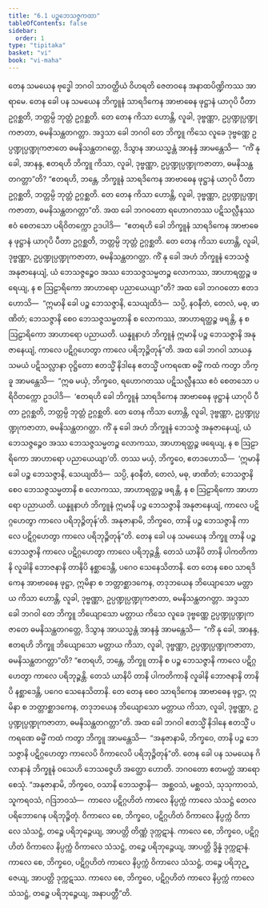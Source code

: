 ```yaml
---
title: "6.1 ပဉ္စဘေသဇ္ဇကထာ"
tableOfContents: false
sidebar:
  order: 1
type: "tipitaka"
basket: "vi"
book: "vi-maha"
---
```



<DynamicBreadcrumb />

<Division number="260" book="vi-maha">

<Paragraph number="1198" book="vi-maha">
တေန သမယေန ဗုဒ္ဓေါ ဘဂဝါ သာဝတ္ထိယံ ဝိဟရတိ ဇေတဝနေ အနာထပိဏ္ဍိကဿ အာရာမေ. တေန ခေါ ပန သမယေန ဘိက္ခူနံ သာရဒိကေန အာဗာဓေန ဖုဋ္ဌာနံ ယာဂုပိ ပီတာ ဥဂ္ဂစ္ဆတိ, ဘတ္တမ္ပိ ဘုတ္တံ ဥဂ္ဂစ္ဆတိ. တေ တေန ကိသာ ဟောန္တိ, လူခါ, ဒုဗ္ဗဏ္ဏာ, ဥပ္ပဏ္ဍုပ္ပဏ္ဍုကဇာတာ, ဓမနိသန္ထတဂတ္တာ. အဒ္ဒသာ ခေါ ဘဂဝါ တေ ဘိက္ခူ ကိသေ လူခေ ဒုဗ္ဗဏ္ဏေ ဥပ္ပဏ္ဍုပ္ပဏ္ဍုကဇာတေ ဓမနိသန္ထတဂတ္တေ, ဒိသွာန အာယသ္မန္တံ အာနန္ဒံ အာမန္တေသိ—  “ကိံ နု ခေါ, အာနန္ဒ, ဧတရဟိ ဘိက္ခူ ကိသာ, လူခါ, ဒုဗ္ဗဏ္ဏာ, ဥပ္ပဏ္ဍုပ္ပဏ္ဍုကဇာတာ, ဓမနိသန္ထတဂတ္တာ”တိ? “ဧတရဟိ, ဘန္တေ, ဘိက္ခူနံ သာရဒိကေန အာဗာဓေန ဖုဋ္ဌာနံ ယာဂုပိ ပီတာ ဥဂ္ဂစ္ဆတိ, ဘတ္တမ္ပိ ဘုတ္တံ ဥဂ္ဂစ္ဆတိ. တေ တေန ကိသာ ဟောန္တိ, လူခါ, ဒုဗ္ဗဏ္ဏာ, ဥပ္ပဏ္ဍုပ္ပဏ္ဍုကဇာတာ, ဓမနိသန္ထတဂတ္တာ”တိ.
</Paragraph>

<Paragraph number="1199" book="vi-maha">
အထ ခေါ ဘဂဝတော ရဟောဂတဿ ပဋိသလ္လီနဿ ဧဝံ စေတသော ပရိဝိတက္ကော ဥဒပါဒိ—  “ဧတရဟိ ခေါ ဘိက္ခူနံ သာရဒိကေန အာဗာဓေန ဖုဋ္ဌာနံ ယာဂုပိ ပီတာ ဥဂ္ဂစ္ဆတိ, ဘတ္တမ္ပိ ဘုတ္တံ ဥဂ္ဂစ္ဆတိ. တေ တေန ကိသာ ဟောန္တိ, လူခါ, ဒုဗ္ဗဏ္ဏာ, ဥပ္ပဏ္ဍုပ္ပဏ္ဍုကဇာတာ, ဓမနိသန္ထတဂတ္တာ. ကိံ နု ခေါ အဟံ ဘိက္ခူနံ ဘေသဇ္ဇံ အနုဇာနေယျံ, ယံ ဘေသဇ္ဇဉ္စေဝ အဿ ဘေသဇ္ဇသမ္မတဉ္စ လောကဿ, အာဟာရတ္ထဉ္စ ဖရေယျ, န စ ဩဠာရိကော အာဟာရော ပညာယေယျာ”တိ? အထ ခေါ ဘဂဝတော ဧတဒဟောသိ—  “ဣမာနိ ခေါ ပဉ္စ ဘေသဇ္ဇာနိ, သေယျထိဒံ—  သပ္ပိ, နဝနီတံ, တေလံ, မဓု, ဖာဏိတံ; ဘေသဇ္ဇာနိ စေဝ ဘေသဇ္ဇသမ္မတာနိ စ လောကဿ, အာဟာရတ္ထဉ္စ ဖရန္တိ, န စ ဩဠာရိကော အာဟာရော ပညာယတိ. ယန္နူနာဟံ ဘိက္ခူနံ ဣမာနိ ပဉ္စ ဘေသဇ္ဇာနိ အနုဇာနေယျံ, ကာလေ ပဋိဂ္ဂဟေတွာ ကာလေ ပရိဘုဉ္ဇိတုန်”တိ.
</Paragraph>

<Paragraph number="1200" book="vi-maha">
အထ ခေါ ဘဂဝါ သာယနှသမယံ ပဋိသလ္လာနာ ဝုဋ္ဌိတော ဧတသ္မိံ နိဒါနေ ဧတသ္မိံ ပကရဏေ ဓမ္မိံ ကထံ ကတွာ ဘိက္ခူ အာမန္တေသိ—  “ဣဓ မယှံ, ဘိက္ခဝေ, ရဟောဂတဿ ပဋိသလ္လီနဿ ဧဝံ စေတသော ပရိဝိတက္ကော ဥဒပါဒိ—  ‘ဧတရဟိ ခေါ ဘိက္ခူနံ သာရဒိကေန အာဗာဓေန ဖုဋ္ဌာနံ ယာဂုပိ ပီတာ ဥဂ္ဂစ္ဆတိ, ဘတ္တမ္ပိ ဘုတ္တံ ဥဂ္ဂစ္ဆတိ. တေ တေန ကိသာ ဟောန္တိ, လူခါ, ဒုဗ္ဗဏ္ဏာ, ဥပ္ပဏ္ဍုပ္ပဏ္ဍုကဇာတာ, ဓမနိသန္ထတဂတ္တာ. ကိံ နု ခေါ အဟံ ဘိက္ခူနံ ဘေသဇ္ဇံ အနုဇာနေယျံ, ယံ ဘေသဇ္ဇဉ္စေဝ အဿ ဘေသဇ္ဇသမ္မတဉ္စ လောကဿ, အာဟာရတ္ထဉ္စ ဖရေယျ, န စ ဩဠာရိကော အာဟာရော ပညာယေယျာ’တိ. တဿ မယှံ, ဘိက္ခဝေ, ဧတဒဟောသိ—  ‘ဣမာနိ ခေါ ပဉ္စ ဘေသဇ္ဇာနိ, သေယျထိဒံ—  သပ္ပိ, နဝနီတံ, တေလံ, မဓု, ဖာဏိတံ; ဘေသဇ္ဇာနိ စေဝ ဘေသဇ္ဇသမ္မတာနိ စ လောကဿ, အာဟာရတ္ထဉ္စ ဖရန္တိ, န စ ဩဠာရိကော အာဟာရော ပညာယတိ. ယန္နူနာဟံ ဘိက္ခူနံ ဣမာနိ ပဉ္စ ဘေသဇ္ဇာနိ အနုဇာနေယျံ, ကာလေ ပဋိဂ္ဂဟေတွာ ကာလေ ပရိဘုဉ္ဇိတုန်’တိ. အနုဇာနာမိ, ဘိက္ခဝေ, တာနိ ပဉ္စ ဘေသဇ္ဇာနိ ကာလေ ပဋိဂ္ဂဟေတွာ ကာလေ ပရိဘုဉ္ဇိတုန်”တိ.
</Paragraph>

</Division>
<Division number="261" book="vi-maha">

<Paragraph number="1201" book="vi-maha">
တေန ခေါ ပန သမယေန ဘိက္ခူ တာနိ ပဉ္စ ဘေသဇ္ဇာနိ ကာလေ ပဋိဂ္ဂဟေတွာ ကာလေ ပရိဘုဉ္ဇန္တိ. တေသံ ယာနိပိ တာနိ ပါကတိကာနိ လူခါနိ ဘောဇနာနိ တာနိပိ နစ္ဆာဒေန္တိ, ပဂေဝ သေနေသိတာနိ. တေ တေန စေဝ သာရဒိကေန အာဗာဓေန ဖုဋ္ဌာ, ဣမိနာ စ ဘတ္တာစ္ဆာဒကေန, တဒုဘယေန ဘိယျောသော မတ္တာယ ကိသာ ဟောန္တိ, လူခါ, ဒုဗ္ဗဏ္ဏာ, ဥပ္ပဏ္ဍုပ္ပဏ္ဍုကဇာတာ, ဓမနိသန္ထတဂတ္တာ. အဒ္ဒသာ ခေါ ဘဂဝါ တေ ဘိက္ခူ ဘိယျောသော မတ္တာယ ကိသေ လူခေ ဒုဗ္ဗဏ္ဏေ ဥပ္ပဏ္ဍုပ္ပဏ္ဍုကဇာတေ ဓမနိသန္ထတဂတ္တေ, ဒိသွာန အာယသ္မန္တံ အာနန္ဒံ အာမန္တေသိ—  “ကိံ နု ခေါ, အာနန္ဒ, ဧတရဟိ ဘိက္ခူ ဘိယျောသော မတ္တာယ ကိသာ, လူခါ, ဒုဗ္ဗဏ္ဏာ, ဥပ္ပဏ္ဍုပ္ပဏ္ဍုကဇာတာ, ဓမနိသန္ထတဂတ္တာ”တိ? “ဧတရဟိ, ဘန္တေ, ဘိက္ခူ တာနိ စ ပဉ္စ ဘေသဇ္ဇာနိ ကာလေ ပဋိဂ္ဂဟေတွာ ကာလေ ပရိဘုဉ္ဇန္တိ. တေသံ ယာနိပိ တာနိ ပါကတိကာနိ လူခါနိ ဘောဇနာနိ တာနိပိ နစ္ဆာဒေန္တိ, ပဂေဝ သေနေသိတာနိ. တေ တေန စေဝ သာရဒိကေန အာဗာဓေန ဖုဋ္ဌာ, ဣမိနာ စ ဘတ္တာစ္ဆာဒကေန, တဒုဘယေန ဘိယျောသော မတ္တာယ ကိသာ, လူခါ, ဒုဗ္ဗဏ္ဏာ, ဥပ္ပဏ္ဍုပ္ပဏ္ဍုကဇာတာ, ဓမနိသန္ထတဂတ္တာ”တိ. အထ ခေါ ဘဂဝါ ဧတသ္မိံ နိဒါနေ ဧတသ္မိံ ပကရဏေ ဓမ္မိံ ကထံ ကတွာ ဘိက္ခူ အာမန္တေသိ—  “အနုဇာနာမိ, ဘိက္ခဝေ, တာနိ ပဉ္စ ဘေသဇ္ဇာနိ ပဋိဂ္ဂဟေတွာ ကာလေပိ ဝိကာလေပိ ပရိဘုဉ္ဇိတုန်”တိ.
</Paragraph>

</Division>
<Division number="262" book="vi-maha">

<Paragraph number="1202" book="vi-maha">
တေန ခေါ ပန သမယေန ဂိလာနာနံ ဘိက္ခူနံ ဝသေဟိ ဘေသဇ္ဇေဟိ အတ္ထော ဟောတိ. ဘဂဝတော ဧတမတ္ထံ အာရောစေသုံ. “အနုဇာနာမိ, ဘိက္ခဝေ, ဝသာနိ ဘေသဇ္ဇာနိ—  အစ္ဆဝသံ, မစ္ဆဝသံ, သုသုကာဝသံ, သူကရဝသံ, ဂဒြဘဝသံ—  ကာလေ ပဋိဂ္ဂဟိတံ ကာလေ နိပ္ပက္ကံ ကာလေ သံသဋ္ဌံ တေလပရိဘောဂေန ပရိဘုဉ္ဇိတုံ. ဝိကာလေ စေ, ဘိက္ခဝေ, ပဋိဂ္ဂဟိတံ ဝိကာလေ နိပ္ပက္ကံ ဝိကာလေ သံသဋ္ဌံ, တဉ္စေ ပရိဘုဉ္ဇေယျ, အာပတ္တိ တိဏ္ဏံ ဒုက္ကဋာနံ. ကာလေ စေ, ဘိက္ခဝေ, ပဋိဂ္ဂဟိတံ ဝိကာလေ နိပ္ပက္ကံ ဝိကာလေ သံသဋ္ဌံ, တဉ္စေ ပရိဘုဉ္ဇေယျ, အာပတ္တိ ဒွိန္နံ ဒုက္ကဋာနံ. ကာလေ စေ, ဘိက္ခဝေ, ပဋိဂ္ဂဟိတံ ကာလေ နိပ္ပက္ကံ ဝိကာလေ သံသဋ္ဌံ, တဉ္စေ ပရိဘုဉ္ဇေယျ, အာပတ္တိ ဒုက္ကဋဿ. ကာလေ စေ, ဘိက္ခဝေ, ပဋိဂ္ဂဟိတံ ကာလေ နိပ္ပက္ကံ ကာလေ သံသဋ္ဌံ, တဉ္စေ ပရိဘုဉ္ဇေယျ, အနာပတ္တီ”တိ.
</Paragraph>
</Division>